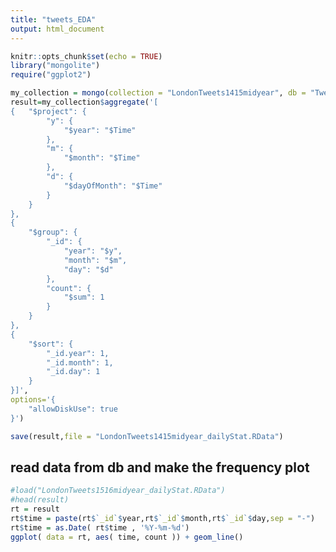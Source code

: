 ```yaml
---
title: "tweets_EDA"
output: html_document
---
```


```r
knitr::opts_chunk$set(echo = TRUE)
library("mongolite")
require("ggplot2")
```


```r
my_collection = mongo(collection = "LondonTweets1415midyear", db = "Tweetsdb")
result=my_collection$aggregate('[
{	"$project": {
		"y": {
			"$year": "$Time"
		},
		"m": {
			"$month": "$Time"
		},
		"d": {
			"$dayOfMonth": "$Time"
		}
	}
},
{
	"$group": {
		"_id": {
			"year": "$y",
			"month": "$m",
			"day": "$d"
		},
		"count": {
			"$sum": 1
		}
	}
},
{
	"$sort": {
		"_id.year": 1,
		"_id.month": 1,
		"_id.day": 1
	}
}]',
options='{
	"allowDiskUse": true
}')

save(result,file = "LondonTweets1415midyear_dailyStat.RData")
```
## read data from db and make the frequency plot
```r
#load("LondonTweets1516midyear_dailyStat.RData")
#head(result)
rt = result
rt$time = paste(rt$`_id`$year,rt$`_id`$month,rt$`_id`$day,sep = "-")
rt$time = as.Date( rt$time , '%Y-%m-%d')
ggplot( data = rt, aes( time, count )) + geom_line() 
```